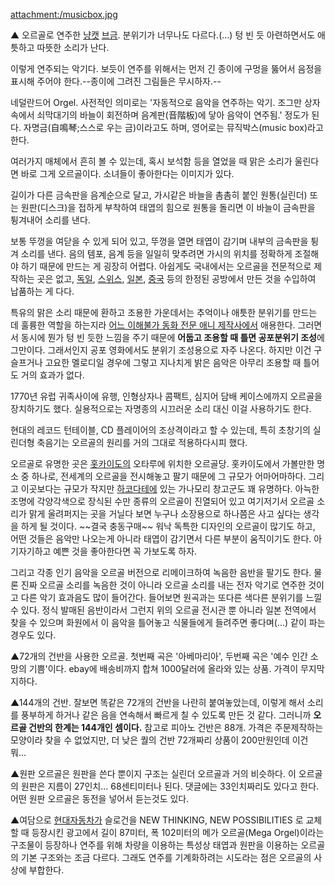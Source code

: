 attachment:/musicbox.jpg

{{{#!html
<iframe width="350" height="200" src="//www.youtube.com/embed/u_UVjsxOCpQ" frameborder="0" allowfullscreen></iframe>}}}
▲ 오르골로 연주한 [[냥캣]] [[Nyanyanyanyanyanyanya!|브금]]. 분위기가 너무나도 다르다.(…) 텅 빈 듯 아련하면서도 애틋하고 따뜻한 소리가 난다.

{{{#!html
<iframe width="500" height="300" src="//www.youtube.com/embed/LLgd72t4brA" frameborder="0" allowfullscreen></iframe>}}}
이렇게 연주되는 악기다. 보듯이 연주를 위해서는 먼저 긴 종이에 구멍을 뚫어서 음정을 표시해 주어야 한다.--종이에 그려진 그림들은 무시하자.--

네덜란드어 Orgel. 사전적인 의미로는 '자동적으로 음악을 연주하는 악기. 조그만 상자 속에서 쇠막대기의 바늘이 회전하며 음계판(音階板)에 닿아 음악이 연주됨.' 정도가 된다. 자명금(自鳴琴;스스로 우는 금)이라고도 하며, 영어로는 뮤직박스(music box)라고 한다.

여러가지 매체에서 흔히 볼 수 있는데, 혹시 보석함 등을 열었을 때 맑은 소리가 울린다면 바로 그게 오르골이다. 소녀들이 좋아한다는 이미지가 있다. 

길이가 다른 금속판을 음계순으로 달고, 가시같은 바늘을 촘촘히 붙인 원통(실린더) 또는 원판(디스크)을 접하게 부착하여 태엽의 힘으로 원통을 돌리면 이 바늘이 금속판을 튕겨내어 소리를 낸다.

보통 뚜껑을 여닫을 수 있게 되어 있고, 뚜껑을 열면 태엽이 감기며 내부의 금속판을 튕겨 소리를 낸다. 음의 템포, 음계 등을 일일히 맞추려면 가시의 위치를 정확하게 조절해야 하기 때문에 만드는 게 굉장히 어렵다. 아쉽게도 국내에서는 오르골을 전문적으로 제작하는 곳은 없고, [[독일]], [[스위스]], [[일본]], [[중국]] 등의 한정된 공방에서 만든 것을 수입하여 납품하는 게 다다.

특유의 맑은 소리 때문에 환하고 조용한 가운데서는 추억이나 애틋한 분위기를 만드는 데 훌륭한 역할을 하는지라 [[스튜디오 지브리|어느 이해불가 동화 전문 애니 제작사]]에서 애용한다. 그러면서 동시에 뭔가 텅 빈 듯한 느낌을 주기 때문에 '''어둡고 조용할 때 틀면 공포분위기 조성'''에 그만이다. 그래서인지 공포 영화에서도 분위기 조성용으로 자주 나온다. 하지만 이건 구슬프거나 고요한 멜로디일 경우에 그렇고 지나치게 밝은 음악은 아무리 조용할 때 틀어도 거의 효과가 없다.

1770년 유럽 귀족사이에 유행, 인형상자나 콤팩트, 심지어 담배 케이스에까지 오르골을 장치하기도 했다. 실용적으로는 자명종의 시끄러운 소리 대신 이걸 사용하기도 한다.

현대의 레코드 턴테이블, CD 플레이어의 조상격이라고 할 수 있는데, 특히 초창기의 실린더형 축음기는 오르골의 원리를 거의 그대로 적용하다시피 했다.

오르골로 유명한 곳은 [[홋카이도]]의 오타루에 위치한 오르골당. 홋카이도에서 가볼만한 명소 중 하나로, 전세계의 오르골을 전시해놓고 팔기 때문에 그 규모가 어마어마하다. 그리고 이곳보다는 규모가 작지만 [[하코다테]]에 있는 가나모리 창고군도 꽤 유명하다. 아늑한 조명에 각양각색으로 장식된 수만 종류의 오르골이 진열되어 있고 여기저기서 오르골 소리가 맑게 울려퍼지는 곳을 거닐다 보면 누구나 소장용으로 하나쯤은 사고 싶다는 생각을 하게 될 것이다. ~~결국 충동구매~~ 워낙 독특한 디자인의 오르골이 많기도 하고, 어떤 것들은 음악만 나오는게 아니라 태엽이 감기면서 다른 부분이 움직이기도 한다. 아기자기하고 예쁜 것을 좋아한다면 꼭 가보도록 하자.

그리고 각종 인기 음악을 오르골 버전으로 리메이크하여 녹음한 음반을 팔기도 한다. 물론 진짜 오르골 소리를 녹음한 것이 아니라 오르골 소리를 내는 전자 악기로 연주한 것이고 다른 악기 효과음도 많이 들어간다. 들어보면 원곡과는 또다른 색다른 분위기를 느낄 수 있다. 정식 발매된 음반이라서 그런지 위의 오르골 전시관 뿐 아니라 일본 전역에서 찾을 수 있으며 화원에서 이 음악을 틀어놓고 식물들에게 들려주면 좋다며(...) 같이 파는 경우도 있다.

{{{#!html
<iframe width="400" height="225" src="//www.youtube.com/embed/hN8I_xy0lbU" frameborder="0" allowfullscreen></iframe>}}}
▲72개의 건반을 사용한 오르골. 첫번째 곡은 '아베마리아', 두번째 곡은 '예수 인간 소망의 기쁨'이다. ebay에 배송비까지 합쳐 1000달러에 올라와 있는 상품. 가격이 무지막지하다.

{{{#!html
<iframe width="400" height="225" src="//www.youtube.com/embed/7FcUxTjqiqs" frameborder="0" allowfullscreen></iframe>}}}
▲144개의 건반. 잘보면 똑같은 72개의 건반을 나란히 붙여놓았는데, 이렇게 해서 소리를 풍부하게 하거나 같은 음을 연속해서 빠르게 칠 수 있도록 만든 것 같다. 그러니까 '''오르골 건반의 한계는 144개인 셈이다.''' 참고로 피아노 건반은 88개. 가격은 주문제작하는 모양이라 찾을 수 없었지만, 더 낮은 퀄의 건반 72개짜리 상품이 200만원인데 이건 뭐...

{{{#!html
<iframe width="400" height="300" src="//www.youtube.com/embed/F18J3ca_6p0" frameborder="0" allowfullscreen></iframe>}}}
▲원판 오르골은 원판을 쓴다 뿐이지 구조는 실린더 오르골과 거의 비슷하다. 이 오르골의 원판은 지름이 27인치... 68센티미터나 된다. 댓글에는 33인치짜리도 있다고 한다. 어떤 원판 오르골은 동전을 넣어서 듣는것도 있다.

{{{#!html
<iframe width="400" height="300" src="//www.youtube.com/embed/a82BLOw8BpI" frameborder="0" allowfullscreen></iframe>}}}
▲여담으로 [[현대자동차]]가 슬로건을 NEW THINKING, NEW POSSIBILITIES 로 교체할 때 등장시킨 광고에서 길이 87미터, 폭 102미터의 메가 오르골(Mega Orgel)이라는 구조물이 등장하나 연주를 위해 차량을 이용하는 특성상 태엽과 원판을 이용하는 오르골의 기본 구조와는 조금 다르다. 그래도 연주를 기계화하려는 시도라는 점은 오르골의 사상에 부합한다.
